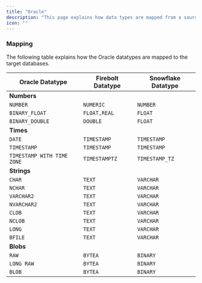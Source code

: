```yaml
---
title: "Oracle"
description: "This page explains how data types are mapped from a source Oracle database to the target databases. Please visit the [Oracle Data Types Documentation](https://docs.oracle.com/en/database/oracle/oracle-database/19/sqlrf/Data-Types.html#GUID-7B72E154-677A-4342-A1EA-C74C1EA928E6) to get a primer on the various Oracle datatypes. "
icon: ""
---
```


### Mapping

The following table explains how the Oracle datatypes are mapped to the target databases.

| Oracle Datatype | Firebolt Datatype | Snowflake Datatype |
| --------------- | ----------------- | ------------------ |
| **Numbers** | | |
| `NUMBER` | `NUMERIC` | `NUMBER` |
| `BINARY_FLOAT` | `FLOAT,REAL` | `FLOAT` |
| `BINARY_DOUBLE` | `DOUBLE` | `FLOAT` |
| **Times** | | |
| `DATE` | `TIMESTAMP` | `TIMESTAMP` |
| `TIMESTAMP` | `TIMESTAMP` | `TIMESTAMP` |
| `TIMESTAMP WITH TIME ZONE` | `TIMESTAMPTZ` | `TIMESTAMP_TZ` |
| **Strings** | | |
| `CHAR` | `TEXT` | `VARCHAR` |
| `NCHAR` | `TEXT` | `VARCHAR` |
| `VARCHAR2` | `TEXT` | `VARCHAR` |
| `NVARCHAR2` | `TEXT` | `VARCHAR` |
| `CLOB` | `TEXT` | `VARCHAR` |
| `NCLOB` | `TEXT` | `VARCHAR` |
| `LONG` | `TEXT` | `VARCHAR` |
| `BFILE` | `TEXT` | `VARCHAR` |
| **Blobs** | | |
| `RAW` | `BYTEA` | `BINARY` |
| `LONG RAW` | `BYTEA` | `BINARY` |
| `BLOB` | `BYTEA` | `BINARY` |